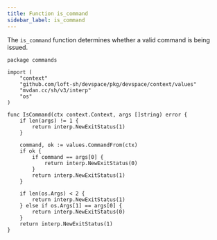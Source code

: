 ```yaml
---
title: Function is_command
sidebar_label: is_command
---
```


The `is_command` function determines whether a valid command is being issued.

```
package commands

import (
	"context"
	"github.com/loft-sh/devspace/pkg/devspace/context/values"
	"mvdan.cc/sh/v3/interp"
	"os"
)

func IsCommand(ctx context.Context, args []string) error {
	if len(args) != 1 {
		return interp.NewExitStatus(1)
	}

	command, ok := values.CommandFrom(ctx)
	if ok {
		if command == args[0] {
			return interp.NewExitStatus(0)
		}
		return interp.NewExitStatus(1)
	}

	if len(os.Args) < 2 {
		return interp.NewExitStatus(1)
	} else if os.Args[1] == args[0] {
		return interp.NewExitStatus(0)
	}
	return interp.NewExitStatus(1)
}
```
